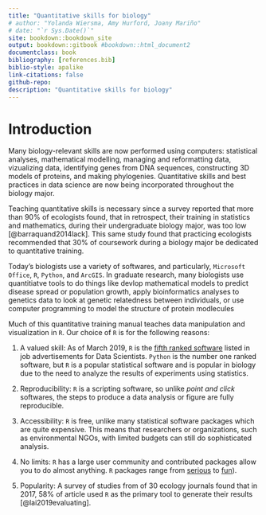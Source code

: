 ```yaml
--- 
title: "Quantitative skills for biology"
# author: "Yolanda Wiersma, Amy Hurford, Joany Mariño"
# date: "`r Sys.Date()`"
site: bookdown::bookdown_site
output: bookdown::gitbook #bookdown::html_document2
documentclass: book
bibliography: [references.bib]
biblio-style: apalike
link-citations: false
github-repo: 
description: "Quantitative skills for biology"
---
```


# Introduction {#intro}

Many biology-relevant skills are now performed using computers: statistical analyses, mathematical modelling, managing and reformatting data, vizualizing data, identifying genes from DNA sequences, constructing 3D models of proteins, and making phylogenies. Quantitative skills and best practices in data science are now being incorporated throughout the biology major.

Teaching quantitative skills is necessary since a survey reported that more than 90% of ecologists found, that in retrospect, their training in statistics and mathematics, during their undergraduate biology major, was too low [@barraquand2014lack]. This same study found that practicing ecologists recommended that 30% of coursework during a biology major be dedicated to quantitative training.

Today's biologists use a variety of softwares, and particularly, `Microsoft Office`, `R`, `Python`, and `ArcGIS`. In graduate research, many biologists use quantitiatve tools to do things like devlop mathematical models to predict disease spread or population growth, apply bioinformatics analyses to genetics data to look at genetic relatedness between individuals, or use computer programming to model the structure of protein modlecules  

Much of this quantitative training manual teaches data manipulation and visualization in `R`. Our choice of `R` is for the following reasons:

1. A valued skill: As of March 2019, `R` is the [fifth ranked software](http://r4stats.com/articles/popularity/) listed in job advertisements for Data Scientists. `Python` is the number one ranked software, but `R` is a popular statistical software and is popular in biology due to the need to analyze the results of experiments using statistics.

2. Reproducibility: `R` is a scripting software, so unlike _point and click_ softwares, the steps to produce a data analysis or figure are fully reproducible.

3. Accessibility: `R` is free, unlike many statistical software packages which are quite expensive. This means that researchers or organizations, such as environmental NGOs, with limited budgets can still do sophisticated analysis. 

4. No limits: `R` has a large user community and contributed packages allow you to do almost anything. `R` packages range from [serious](https://rviews.rstudio.com/2017/10/09/population-modeling-in-r/) to [fun](https://www.r-bloggers.com/useless-but-fun-r-packages/)).

5. Popularity: A survey of studies from of 30 ecology journals found that in 2017, 58% of article used `R` as the primary tool to generate their results [@lai2019evaluating].



